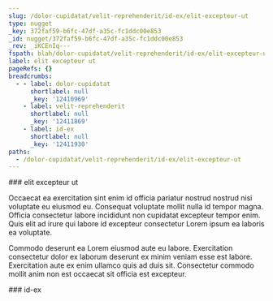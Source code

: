 ```yaml
---
slug: /dolor-cupidatat/velit-reprehenderit/id-ex/elit-excepteur-ut
type: nugget
_key: 372faf59-b6fc-47df-a35c-fc1ddc00e853
_id: nugget/372faf59-b6fc-47df-a35c-fc1ddc00e853
_rev: _iKCEnIq---
fspath: blah/dolor-cupidatat/velit-reprehenderit/id-ex/elit-excepteur-ut.md
label: elit excepteur ut
pageRefs: {}
breadcrumbs:
  - - label: dolor-cupidatat
      shortlabel: null
      _key: '12410969'
    - label: velit-reprehenderit
      shortlabel: null
      _key: '12411869'
    - label: id-ex
      shortlabel: null
      _key: '12411930'
paths:
  - /dolor-cupidatat/velit-reprehenderit/id-ex/elit-excepteur-ut
---
```


<NuggetArea>
<Nugget slug="/dolor-cupidatat/velit-reprehenderit/id-ex/elit-excepteur-ut" type="nugget" _key="372faf59-b6fc-47df-a35c-fc1ddc00e853" _id="nugget/372faf59-b6fc-47df-a35c-fc1ddc00e853" _rev="_iKCEnIq---" fspath="blah/dolor-cupidatat/velit-reprehenderit/id-ex/elit-excepteur-ut.md" label="elit excepteur ut" paths="/dolor-cupidatat/velit-reprehenderit/id-ex/elit-excepteur-ut">
<NuggetBody>
### elit excepteur ut

Occaecat ea exercitation sint enim id officia pariatur nostrud nostrud nisi voluptate eu eiusmod eu. Consequat voluptate mollit nulla id tempor magna. Officia consectetur labore incididunt non cupidatat excepteur tempor enim. Quis elit ad irure qui labore id excepteur consectetur Lorem ipsum ea laboris ea voluptate.

Commodo deserunt ea Lorem eiusmod aute eu labore. Exercitation consectetur dolor ex laborum deserunt ex minim veniam esse est labore. Exercitation aute ex enim ullamco quis ad duis sit. Consectetur commodo mollit anim non est occaecat sit officia est excepteur.

</NuggetBody>
<Breadcrumbs>
<Crumbs>
<Crumb _key="12410969" label="dolor-cupidatat" /><Crumb _key="12411869" label="velit-reprehenderit" /><Crumb _key="12411930" label="id-ex" />
</Crumbs>
</Breadcrumbs>
</Nugget>

<NuggetsInbound>
</NuggetsInbound>
<NuggetsOutbound>
</NuggetsOutbound>
</NuggetArea>
<PassagesInbound>
<Passage direction="inbound" type="passage" _key="12411930" _id="passage/12411930" _rev="_iKCEnIm--A" label="id-ex" passage="id-ex" fspath="blah/dolor-cupidatat/velit-reprehenderit/id-ex" paths="/dolor-cupidatat/velit-reprehenderit/id-ex" slug="/dolor-cupidatat/velit-reprehenderit/id-ex">
<NuggetBody>
### id-ex

</NuggetBody>
<Breadcrumbs>
<Crumbs>
<Crumb _key="12410969" label="dolor-cupidatat" /><Crumb _key="12411869" label="velit-reprehenderit" />
</Crumbs>
</Breadcrumbs>
</Passage>

</PassagesInbound>
<PassagesOutbound>
</PassagesOutbound>